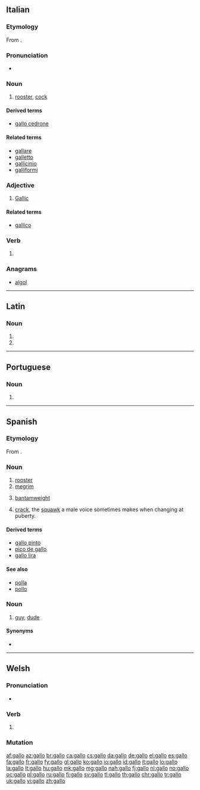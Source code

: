 {{also|Gallo|gallò|Gallo-|gallo-}}
==Italian==

===Etymology===
From {{etyl|la|it}} {{m|la|gallus||rooster}}.

===Pronunciation===
* {{rhymes|allo|lang=it}}

===Noun===
{{it-noun|m|f=gallina}}

# [[rooster]], [[cock]]

====Derived terms====
* [[gallo cedrone]]

====Related terms====
* [[gallare]]
* [[galletto]]
* [[gallicinio]]
* [[galliformi]]

===Adjective===
{{it-adj|gall}}

# [[Gallic]]

====Related terms====
* [[gallico]]

===Verb===
{{head|it|verb form}}

# {{inflection of|gallare||1|s|pres|indc|lang=it}}

===Anagrams===
* [[algol#Italian|algol]]

----

==Latin==

===Noun===
{{la-noun-form|gallō}}

# {{inflection of|gallus||dat|s|lang=la}}
# {{inflection of|gallus||abl|s|lang=la}}

----

==Portuguese==

===Noun===
{{pt-noun|m|s|f=gallinha}}

# {{obsolete spelling of|galo|lang=pt}}

----

==Spanish==

===Etymology===
From {{etyl|la|es}} {{m|la|gallus||rooster}}.

===Noun===
{{es-noun|m|f=gallina}}

# [[rooster]]
# [[megrim]] {{gloss|genus Lepidorhombus, a kind of fish}}
# {{context|boxing|lang=es}} [[bantamweight]] {{gloss|boxing class}}
# [[crack]], the [[squawk]] a male voice sometimes makes when changing at puberty.

====Derived terms====
* [[gallo pinto]] {{g|m}}
* [[pico de gallo]] {{g|m}}
* [[gallo lira]]

====See also====
* [[polla]] {{g|f}}
* [[pollo]] {{g|m}}

===Noun===
{{es-noun|m|f=galla}}

# {{context|Chile|colloquial|lang=es}} [[guy]], [[dude]]

====Synonyms====
* {{l|es|tipo}}

----
==Welsh==

===Pronunciation===
* {{IPA|/ˈɡaɬɔ/|lang=cy}}

===Verb===
{{head|cy|verb form}}

# {{inflection of|gallu||3|s|pres|subj|lang=cy}}

===Mutation===
{{cy-mut-g|allo}}

[[af:gallo]]
[[az:gallo]]
[[br:gallo]]
[[ca:gallo]]
[[cs:gallo]]
[[da:gallo]]
[[de:gallo]]
[[el:gallo]]
[[es:gallo]]
[[fa:gallo]]
[[fr:gallo]]
[[fy:gallo]]
[[gl:gallo]]
[[ko:gallo]]
[[io:gallo]]
[[id:gallo]]
[[it:gallo]]
[[lo:gallo]]
[[la:gallo]]
[[lt:gallo]]
[[hu:gallo]]
[[mk:gallo]]
[[mg:gallo]]
[[nah:gallo]]
[[fj:gallo]]
[[nl:gallo]]
[[no:gallo]]
[[oc:gallo]]
[[pl:gallo]]
[[ru:gallo]]
[[fi:gallo]]
[[sv:gallo]]
[[tl:gallo]]
[[th:gallo]]
[[chr:gallo]]
[[tr:gallo]]
[[uk:gallo]]
[[vi:gallo]]
[[zh:gallo]]